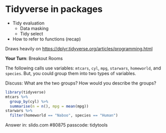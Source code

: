 # Tidyverse in packages

* Tidy evaluation
  * Data masking
  * Tidy select
* How to refer to functions (recap)

Draws heavily on <https://dplyr.tidyverse.org/articles/programming.html>

**Your Turn**: Breakout Rooms

The following calls use variables: 
`mtcars`, `cyl`, `mpg`, `starwars`, `homeworld`, and `species`.
But, you could group them into two types of variables. 

Discuss:  What are the two groups? How would you describe the groups?
```r
library(tidyverse) 
mtcars %>% 
  group_by(cyl) %>% 
  summarise(n = n(), mpg = mean(mpg))
starwars %>% 
  filter(homeworld == "Naboo", species == "Human")
```

Answer in:
slido.com #80875 
passcode: tidytools